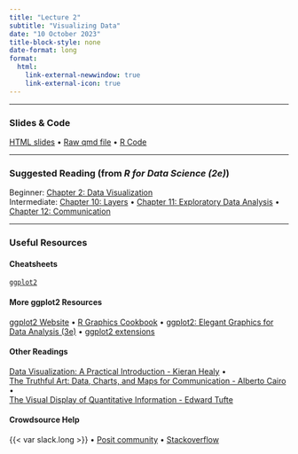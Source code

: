 ```yaml
---
title: "Lecture 2"
subtitle: "Visualizing Data"
date: "10 October 2023"
title-block-style: none
date-format: long
format:
  html:
    link-external-newwindow: true
    link-external-icon: true
---
```

---

### Slides & Code

[HTML slides](CSSS508_Lecture2.qmd) • 
[Raw qmd file](https://raw.githubusercontent.com/vsass/CSSS508/main/Lectures/Lecture2/CSSS508_Lecture2.qmd) • 
[R Code](CSSS508_Lecture2_Code.R)



---

### Suggested Reading (from *R for Data Science (2e)*)
Beginner: [Chapter 2: Data Visualization](https://r4ds.hadley.nz/data-visualize)\
Intermediate: [Chapter 10: Layers](https://r4ds.hadley.nz/layers) •
[Chapter 11: Exploratory Data Analysis](https://r4ds.hadley.nz/eda) •
[Chapter 12: Communication](https://r4ds.hadley.nz/communication)

---

### Useful Resources

#### Cheatsheets

[`ggplot2`](https://rstudio.github.io/cheatsheets/data-visualization.pdf)

#### More ggplot2 Resources

[ggplot2 Website](https://ggplot2.tidyverse.org/) • 
[R Graphics Cookbook](https://r-graphics.org/) • 
[ggplot2: Elegant Graphics for Data Analysis (3e)](https://ggplot2-book.org/) • 
[ggplot2 extensions](https://exts.ggplot2.tidyverse.org/gallery/)


#### Other Readings

[Data Visualization: A Practical Introduction - Kieran Healy](https://socviz.co/) • \
[The Truthful Art: Data, Charts, and Maps for Communication - Alberto Cairo ](https://orbiscascade-washington.primo.exlibrisgroup.com/permalink/01ALLIANCE_UW/1juclfo/alma99162159642101452) • \
[The Visual Display of Quantitative Information - Edward Tufte](https://orbiscascade-washington.primo.exlibrisgroup.com/permalink/01ALLIANCE_UW/1juclfo/alma99106909960001452)

#### Crowdsource Help

{{< var slack.long >}} • 
[Posit community](https://community.rstudio.com/) • 
[Stackoverflow](https://stackoverflow.com/)
